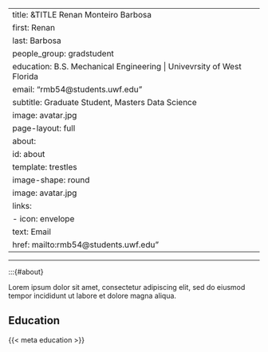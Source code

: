 
---
title: &TITLE Renan Monteiro Barbosa
first: Renan
last: Barbosa
people_group: gradstudent
education: B.S. Mechanical Engineering | Univevrsity of West Florida
email: "rmb54@students.uwf.edu"
subtitle: Graduate Student, Masters Data Science
image: avatar.jpg
page-layout: full
about: 
  id: about
  template: trestles
  image-shape: round
  image: avatar.jpg
  links:
    - icon: envelope
      text: Email
      href: mailto:rmb54@students.uwf.edu"
---

<hr>


:::{#about}

Lorem ipsum dolor sit amet, consectetur adipiscing elit, sed do eiusmod tempor incididunt ut labore et dolore magna aliqua.

## Education
{{< meta education >}}

<br>




